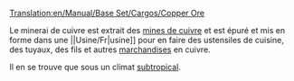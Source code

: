 [[Translation:en/Manual/Base Set/Cargos/Copper Ore]]

{{fr/Cargaison|nom=Minerai de cuivre
|image=en/Copperoremine.png
|produit=[[fr/Manual/Base Set/Industries/Mine de cuivre|Mine de cuivre]]
|accepté=[[fr/Manual/Base Set/Industries/Usine|Usine]]
}}

Le minerai de cuivre est extrait des [[fr/Manual/Base Set/Industries/Mine de cuivre|mines de cuivre]] et est épuré et mis en forme dans une ||Usine/Fr|usine]] pour en faire des ustensiles de cuisine, des tuyaux, des fils et autres [[fr/Manual/Base Set/Cargos/Marchandises|marchandises]] en cuivre.

Il en se trouve que sous un climat [[fr/Manual/Climat#Subtropical|subtropical]].